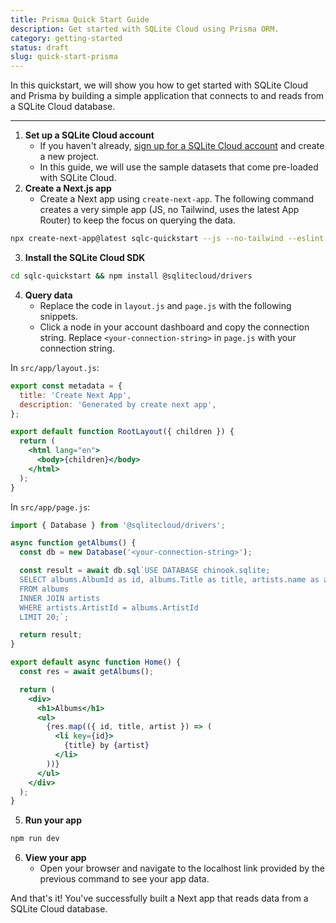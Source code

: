 ```yaml
---
title: Prisma Quick Start Guide
description: Get started with SQLite Cloud using Prisma ORM.
category: getting-started
status: draft
slug: quick-start-prisma
---
```


In this quickstart, we will show you how to get started with SQLite Cloud and Prisma by building a simple application that connects to and reads from a SQLite Cloud database.

---

1. **Set up a SQLite Cloud account**
   - If you haven't already, <a href="https://dashboard.sqlitecloud.io/auth/sign-in" target="_blank">sign up for a SQLite Cloud account</a> and create a new project.
   - In this guide, we will use the sample datasets that come pre-loaded with SQLite Cloud.
2. **Create a Next.js app**
   - Create a Next app using ```create-next-app```. The following command creates a very simple app (JS, no Tailwind, uses the latest App Router) to keep the focus on querying the data. 
```bash
npx create-next-app@latest sqlc-quickstart --js --no-tailwind --eslint --app --src-dir --import-alias "@/*" --use-npm
```
3. **Install the SQLite Cloud SDK**
```bash
cd sqlc-quickstart && npm install @sqlitecloud/drivers
```
4. **Query data**
    - Replace the code in ```layout.js``` and ```page.js``` with the following snippets.
    - Click a node in your account dashboard and copy the connection string. Replace ```<your-connection-string>``` in ```page.js``` with your connection string.

In ```src/app/layout.js```:
```jsx
export const metadata = {
  title: 'Create Next App',
  description: 'Generated by create next app',
};

export default function RootLayout({ children }) {
  return (
    <html lang="en">
      <body>{children}</body>
    </html>
  );
}
```

In ```src/app/page.js```:
```jsx
import { Database } from '@sqlitecloud/drivers';

async function getAlbums() {
  const db = new Database('<your-connection-string>');

  const result = await db.sql`USE DATABASE chinook.sqlite; 
  SELECT albums.AlbumId as id, albums.Title as title, artists.name as artist
  FROM albums 
  INNER JOIN artists 
  WHERE artists.ArtistId = albums.ArtistId
  LIMIT 20;`;

  return result;
}

export default async function Home() {
  const res = await getAlbums();

  return (
    <div>
      <h1>Albums</h1>
      <ul>
        {res.map(({ id, title, artist }) => (
          <li key={id}>
            {title} by {artist}
          </li>
        ))}
      </ul>
    </div>
  );
}
```

5. **Run your app**
```bash
npm run dev
```
6. **View your app**
   - Open your browser and navigate to the localhost link provided by the previous command to see your app data.

And that's it! You've successfully built a Next app that reads data from a SQLite Cloud database.
